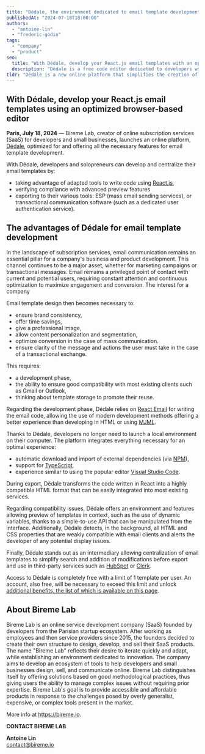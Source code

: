 ```yaml
---
title: "Dédale, the environment dedicated to email template development"
publishedAt: "2024-07-18T18:00:00"
authors:
  - "antoine-lin"
  - "frederic-godin"
tags:
  - "company"
  - "product"
seo:
  title: "With Dédale, develop your React.js email templates with an optimized browser-based editor"
  description: "Dédale is a free code editor dedicated to developers wishing to integrate their email templates using React.js, directly into their browser."
tldr: "Dédale is a new online platform that simplifies the creation of email templates for developers and small businesses. Developed by Bireme Lab, it offers an optimized React.js-based development environment with real-time preview and email client compatibility issue detection. Dédale is the ideal tool for developers and companies wishing to improve their email communication, while spending as little time on it as possible."
---
```


## With Dédale, develop your React.js email templates using an optimized browser-based editor

**Paris, July 18, 2024** — Bireme Lab, creator of online subscription services (SaaS) for developers and small businesses, launches an online platform, [Dédale](/dedale), optimized for and offering all the necessary features for email template development.

With Dédale, developers and solopreneurs can develop and centralize their email templates by:
- taking advantage of adapted tools to write code using [React.js](https://react.dev/),
- verifying compliance with advanced preview features
- exporting to their various tools: ESP (mass email sending services), or transactional communication software (such as a dedicated user authentication service).

## The advantages of Dédale for email template development

In the landscape of subscription services, email communication remains an essential pillar for a company's business and product development.
This channel continues to be a major asset, whether for marketing campaigns or transactional messages.
Email remains a privileged point of contact with current and potential users, requiring constant attention and continuous optimization to maximize engagement and conversion.
The interest for a company

Email template design then becomes necessary to:
- ensure brand consistency,
- offer time savings,
- give a professional image,
- allow content personalization and segmentation,
- optimize conversion in the case of mass communication.
- ensure clarity of the message and actions the user must take in the case of a transactional exchange.

This requires:
- a development phase,
- the ability to ensure good compatibility with most existing clients such as Gmail or Outlook,
- thinking about template storage to promote their reuse.

Regarding the development phase, Dédale relies on [React Email](https://react.email) for writing the email code, allowing the use of modern development methods offering a better experience than developing in HTML or using [MJML](https://mjml.io/).

Thanks to Dédale, developers no longer need to launch a local environment on their computer. The platform integrates everything necessary for an optimal experience:
- automatic download and import of external dependencies (via [NPM](https://www.npmjs.com/)),
- support for [TypeScript](https://www.typescriptlang.org/),
- experience similar to using the popular editor [Visual Studio Code](https://code.visualstudio.com/).

During export, Dédale transforms the code written in React into a highly compatible HTML format that can be easily integrated into most existing services.

Regarding compatibility issues, Dédale offers an environment and features allowing preview of templates in context, such as the use of dynamic variables, thanks to a simple-to-use API that can be manipulated from the interface.
Additionally, Dédale detects, in the background, all HTML and CSS properties that are weakly compatible with email clients and alerts the developer of any potential display issues.

Finally, Dédale stands out as an intermediary allowing centralization of email templates to simplify search and addition of modifications before export and use in third-party services such as [HubSpot](https://www.hubspot.com/) or [Clerk](https://clerk.com/).

Access to Dédale is completely free with a limit of 1 template per user.
An account, also free, will be necessary to exceed this limit and unlock [additional benefits, the list of which is available on this page](/dedale).

## About Bireme Lab

Bireme Lab is an online service development company (SaaS) founded by developers from the Parisian startup ecosystem.
After working as employees and then service providers since 2015, the founders decided to create their own structure to design, develop, and sell their SaaS products.
The name "Bireme Lab" reflects their desire to iterate quickly and adapt, while establishing an environment dedicated to innovation.
The company aims to develop an ecosystem of tools to help developers and small businesses design, sell, and communicate online. Bireme Lab distinguishes itself by offering solutions based on good methodological practices, thus giving users the ability to manage complex issues without requiring prior expertise.
Bireme Lab's goal is to provide accessible and affordable products in response to the challenges posed by overly generalist, expensive, or complex tools present in the market.

More info at https://bireme.io.

**CONTACT BIREME LAB**

**Antoine Lin**  
contact@bireme.io
